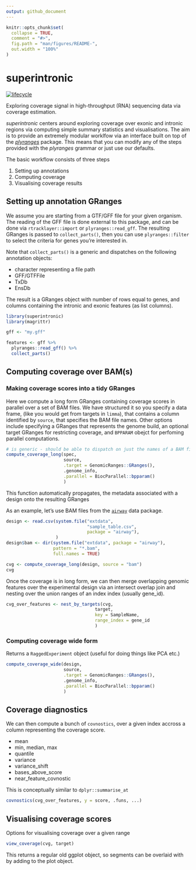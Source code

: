```yaml
---
output: github_document
---
```


<!-- README.md is generated from README.Rmd. Please edit that file -->

```r
knitr::opts_chunk$set(
  collapse = TRUE,
  comment = "#>",
  fig.path = "man/figures/README-",
  out.width = "100%"
)

```
# superintronic

[![lifecycle](https://img.shields.io/badge/lifecycle-experimental-orange.svg)](https://www.tidyverse.org/lifecycle/#experimental)

Exploring coverage signal in high-throughput 
(RNA) sequencing data via coverage estimation.

_superintronic_ centers around exploring coverage over exonic and intronic
regions via computing simple summary statistics and visualisations. 
The aim is to provide an extremely modular worklfow via an interface built on top of the 
[_plyranges_](https://sa-lee.github.io/plyranges/index.html) package. 
This means that you can modify any of the steps provided 
with the _plyranges_ grammar or just use our defaults.

The basic workflow consists of three steps  

1. Setting up annotations
2. Computing coverage
3. Visualising coverage results

## Setting up annotation GRanges

We assume you are starting from a GTF/GFF file for your given organism. 
The reading of the GFF file is done external to this package, 
and can be done via `rtracklayer::import` or `plyranges::read_gff`.
The resulting GRanges is passed to `collect_parts()`, then you can use
`plyranges::filter` to select the criteria for genes you're interested in.

Note that `collect_parts()` is a generic and dispatches on the following
annotation objects:

* character representing a file path
* GFF/GTFFile
* TxDb
* EnsDb

The result is a GRanges object with number of rows equal to genes,
and columns containing the intronic and exonic features (as list columns). 
```r
library(superintronic)
library(magrittr)

gff <- "my.gff"

features <- gff %>% 
  plyranges::read_gff() %>% 
  collect_parts() 
```

## Computing coverage over BAM(s)

### Making coverage scores into a tidy GRanges

Here we compute a long form GRanges containing coverage scores in parallel over
a set of BAM files. We have structured it so you specify a data frame,
(like you would get from targets in `limma`), that contains a column
identified by `source`, that specifies the BAM file names. Other options
include specifying a GRanges that represents the genome build, an optional
target GRanges for restricting coverage, and `BPPARAM` obejct for perfoming
parallel computations.

```r
# is generic - should be able to dispatch on just the names of a BAM file too
compute_coverage_long(spec,
                      source,
                      .target = GenomicRanges::GRanges(),
                      .genome_info,
                      .parallel = BiocParallel::bpparam()
                      )
```

This function automatically propagates, the metadata associated
with a design onto the resulting GRanges 

As an example, let's use BAM files from the 
[`airway`](https://bioconductor.org/packages/release/data/experiment/html/airway.html)
data package.  

```r
design <- read.csv(system.file("extdata", 
                               "sample_table.csv", 
                               package = "airway"),
                   )
design$bam <- dir(system.file("extdata", package = "airway"), 
                  pattern = "*.bam",
                  full.names = TRUE)

cvg <- compute_coverage_long(design, source = "bam")
cvg
```


Once the coverage is in long form, we can then merge overlapping genomic
features over the experimental design via an intersect overlap join and nesting
over the union ranges of an index  index (usually gene_id).

```r
cvg_over_features <- nest_by_targets(cvg,
                                  target, 
                                  key = SampleName,
                                  range_index = gene_id
                                  )
```


### Computing coverage wide form 

Returns a `RaggedExperiment` object (useful for doing things like PCA etc.)

```r
compute_coverage_wide(design,
                      source,
                      .target = GenomicRanges::GRanges(),
                      .genome_info,
                      .parallel = BiocParallel::bpparam()
                      )
```



## Coverage diagnostics 

We can then compute a bunch of `covnostics`,
over a given index accross a column representing the coverage score.

* mean
* min, median, max
* quantile
* variance
* variance_shift
* bases_above_score
* near_feature_covnostic

This is conceptually similar to `dplyr::summarise_at` 
```r
covnostics(cvg_over_features, y = score, .funs, ...)
```

## Visualising coverage scores

Options for visualising coverage over a given range 
```r
view_coverage(cvg, target)
```

This returns a regular old ggplot object, so segments can be overlaid with
by adding to the plot object.